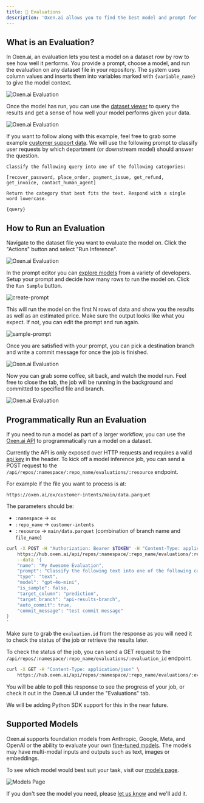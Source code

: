 ```yaml
---
title: 🔬 Evaluations
description: 'Oxen.ai allows you to find the best model and prompt for your use case.'
---
```


## What is an Evaluation?

In Oxen.ai, an evaluation lets you test a model on a dataset row by row to see how well it performs. You provide a prompt, choose a model, and run the evaluation on any dataset file in your repository. The system uses column values and inserts them into variables marked with `{variable_name}` to give the model context.

<img alt="Oxen.ai Evaluation" className="rounded-xl" src="/images/evaluations/prompt_progress.png" />

Once the model has run, you can use the [dataset viewer](/getting-started/datasets) to query the results and get a sense of how well your model performs given your data. 

<img alt="Oxen.ai Evaluation" className="rounded-xl" src="/images/evaluations/text2sql.png" />

If you want to follow along with this example, feel free to grab some example [customer support data](https://www.oxen.ai/datasets/Bitext-Customer-Support-Intent/file/main/test.jsonl). We will use the following prompt to classify user requests by which department (or downstream model) should answer the question.

```
Classify the following query into one of the following categories:

[recover_password, place_order, payment_issue, get_refund, get_invoice, contact_human_agent]

Return the category that best fits the text. Respond with a single word lowercase.

{query}
```

## How to Run an Evaluation

Navigate to the dataset file you want to evaluate the model on. Click the "Actions" button and select "Run Inference".
 
<img alt="Oxen.ai Evaluation" className="rounded-xl" src="/images/evaluations/run_inference_dataset.png" />

In the prompt editor you can [explore models](https://www.oxen.ai/ai/models) from a variety of developers. Setup your prompt and decide how many rows to run the model on. Click the `Run Sample` button. 

<img alt="create-prompt" className="rounded-xl" src="/images/evaluations/select_model.png" />

This will run the model on the first N rows of data and show you the results as well as an estimated price. Make sure the output looks like what you expect. If not, you can edit the prompt and run again.

<img alt="sample-prompt" className="rounded-xl" src="/images/evaluations/sample_results.png" />

Once you are satisfied with your prompt, you can pick a destination branch and write a commit message for once the job is finished.

<img alt="Oxen.ai Evaluation" className="rounded-xl" src="/images/evaluations/save_results.png" />

Now you can grab some coffee, sit back, and watch the model run. Feel free to close the tab, the job will be running in the background and committed to specified file and branch.

<img alt="Oxen.ai Evaluation" className="rounded-xl" src="/images/evaluations/prompt_progress.png" />

## Programmatically Run an Evaluation

If you need to run a model as part of a larger workflow, you can use the [Oxen.ai API](/http-api) to programmatically run a model on a dataset.

Currently the API is only exposed over HTTP requests and requires a valid [api key](/getting-started/python#obtain-auth-token) in the header. To kick off a model inference job, you can send a POST request to the `/api/repos/:namespace/:repo_name/evaluations/:resource` endpoint.

For example if the file you want to process is at:

`https://oxen.ai/ox/customer-intents/main/data.parquet`

The parameters should be:

* `:namespace` -> `ox`
* `:repo_name` -> `customer-intents`
* `:resource` -> `main/data.parquet` (combination of branch name and `file_name`)

```bash
curl -X POST -H "Authorization: Bearer $TOKEN" -H "Content-Type: application/json" \
    https://hub.oxen.ai/api/repos/:namespace/:repo_name/evaluations/:resource \
    --data '{
    "name": "My Awesome Evaluation",
    "prompt": "Classify the following text into one of the following categories: [intent_1, intent_2, intent_3]\n{my_text_column_name}",
    "type": "text",
    "model": "gpt-4o-mini",
    "is_sample": false,
    "target_column": "prediction",
    "target_branch": "api-results-branch",
    "auto_commit": true,
    "commit_message": "test commit message"
}
'
```

Make sure to grab the `evaluation.id` from the response as you will need it to check the status of the job or retrieve the results later.

To check the status of the job, you can send a GET request to the `/api/repos/:namespace/:repo_name/evaluations/:evaluation_id` endpoint.

```bash
curl -X GET -H "Content-Type: application/json" \
    https://hub.oxen.ai/api/repos/:namespace/:repo_name/evaluations/:evaluation_id
```

You will be able to poll this response to see the progress of your job, or check it out in the Oxen.ai UI under the "Evaluations" tab.

<Note>We will be adding Python SDK support for this in the near future.</Note>

## Supported Models

Oxen.ai supports foundation models from Anthropic, Google, Meta, and OpenAI or the ability to evaluate your own [fine-tuned models](/getting-started/fine-tuning). The models may have multi-modal inputs and outputs such as text, images or embeddings.

To see which model would best suit your task, visit our [models page](https://www.oxen.ai/explore/models).

<img alt="Models Page" className="rounded-xl" src="/images/chat/models_page.png" />

If you don't see the model you need, please [let us know](https://discord.gg/s3tBEn7Ptg) and we'll add it.

